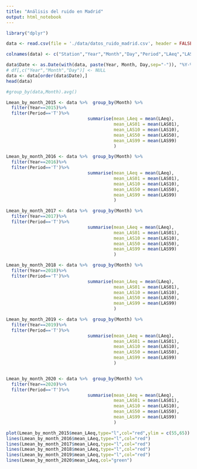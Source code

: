 ```yaml
---
title: "Análisis del ruido en Madrid"
output: html_notebook
---
```

```r
library("dplyr")
```


```r
data <- read.csv(file = './data/datos_ruido_madrid.csv', header = FALSE, sep = ';', strip.white = TRUE)

colnames(data) <- c("Station","Year","Month","Day","Period","LAeq","LAS01","LAS10","LAS50","LAS90","LAS99")

data$Date <- as.Date(with(data, paste(Year, Month, Day,sep="-")), "%Y-%m-%d")
# df[,c("Year","Month","Day")] <- NULL
data <- data[order(data$Date),]
head(data)
```

```r
#group_by(data,Month).avg()

Lmean_by_month_2015 <- data %>%  group_by(Month) %>% 
  filter(Year==2015)%>%
  filter(Period=='T')%>%
                               summarise(mean_LAeq = mean(LAeq), 
                                         mean_LAS01 = mean(LAS01),
                                         mean_LAS10 = mean(LAS10),
                                         mean_LAS50 = mean(LAS50),
                                         mean_LAS99 = mean(LAS99)
                                         )

Lmean_by_month_2016 <- data %>%  group_by(Month) %>% 
  filter(Year==2016)%>%
  filter(Period=='T')%>%
                               summarise(mean_LAeq = mean(LAeq), 
                                         mean_LAS01 = mean(LAS01),
                                         mean_LAS10 = mean(LAS10),
                                         mean_LAS50 = mean(LAS50),
                                         mean_LAS99 = mean(LAS99)
                                         )

Lmean_by_month_2017 <- data %>%  group_by(Month) %>% 
  filter(Year==2017)%>%
  filter(Period=='T')%>%
                               summarise(mean_LAeq = mean(LAeq), 
                                         mean_LAS01 = mean(LAS01),
                                         mean_LAS10 = mean(LAS10),
                                         mean_LAS50 = mean(LAS50),
                                         mean_LAS99 = mean(LAS99)
                                         )

Lmean_by_month_2018 <- data %>%  group_by(Month) %>% 
  filter(Year==2018)%>%
  filter(Period=='T')%>%
                               summarise(mean_LAeq = mean(LAeq), 
                                         mean_LAS01 = mean(LAS01),
                                         mean_LAS10 = mean(LAS10),
                                         mean_LAS50 = mean(LAS50),
                                         mean_LAS99 = mean(LAS99)
                                         )

Lmean_by_month_2019 <- data %>%  group_by(Month) %>% 
  filter(Year==2019)%>%
  filter(Period=='T')%>%
                               summarise(mean_LAeq = mean(LAeq), 
                                         mean_LAS01 = mean(LAS01),
                                         mean_LAS10 = mean(LAS10),
                                         mean_LAS50 = mean(LAS50),
                                         mean_LAS99 = mean(LAS99)
                                         )


Lmean_by_month_2020 <- data %>%  group_by(Month) %>% 
  filter(Year==2020)%>%
  filter(Period=='T')%>%
                               summarise(mean_LAeq = mean(LAeq), 
                                         mean_LAS01 = mean(LAS01),
                                         mean_LAS10 = mean(LAS10),
                                         mean_LAS50 = mean(LAS50),
                                         mean_LAS99 = mean(LAS99)
                                         )

```


```r
plot(Lmean_by_month_2015$mean_LAeq,type="l",col="red",ylim = c(55,65))
lines(Lmean_by_month_2016$mean_LAeq,type="l",col="red")
lines(Lmean_by_month_2017$mean_LAeq,type="l",col="red")
lines(Lmean_by_month_2018$mean_LAeq,type="l",col="red")
lines(Lmean_by_month_2019$mean_LAeq,type="l",col="red")
lines(Lmean_by_month_2020$mean_LAeq,col="green")

```

